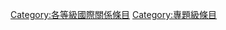 {{Articles by Quality| topic=国际关系|project=国际关系|format=toc}}
{{Wikipedia category}}
{{emptycat}}
[[Category:各等級國際關係條目|Category:各等級國際關係條目]]
[[Category:專題級條目|Category:專題級條目]]